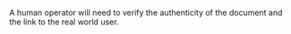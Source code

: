 A human operator will need to verify the authenticity of the document and the link to the real world user.
